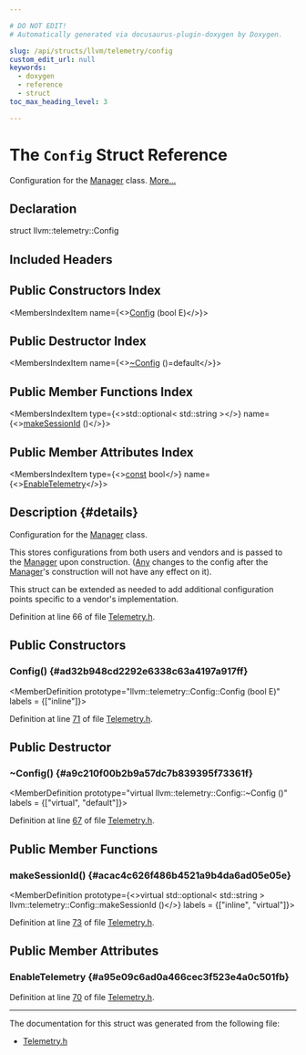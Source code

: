 ```yaml
---

# DO NOT EDIT!
# Automatically generated via docusaurus-plugin-doxygen by Doxygen.

slug: /api/structs/llvm/telemetry/config
custom_edit_url: null
keywords:
  - doxygen
  - reference
  - struct
toc_max_heading_level: 3

---
```





# The `Config` Struct Reference

<DoxygenPage pluginConfig={pluginConfig}>

Configuration for the <a href="/docs/api/classes/llvm/telemetry/manager">Manager</a> class. <a href="#details">More...</a>

## Declaration

<CodeBlock>struct llvm::telemetry::Config</CodeBlock>

## Included Headers

<IncludesList>
<IncludesListItem
  filePath="llvm/Telemetry/Telemetry.h"
  permalink="/docs/api/files/include/include/llvm/include/llvm/telemetry/telemetry-h"
  isLocal="true" />
</IncludesList>

## Public Constructors Index

<MembersIndex>

<MembersIndexItem
  name={<><a href="#ad32b948cd2292e6338c63a4197a917ff">Config</a> (bool E)</>}>
</MembersIndexItem>

</MembersIndex>

## Public Destructor Index

<MembersIndex>

<MembersIndexItem
  name={<><a href="#a9c210f00b2b9a57dc7b839395f73361f">~Config</a> ()=default</>}>
</MembersIndexItem>

</MembersIndex>

## Public Member Functions Index

<MembersIndex>

<MembersIndexItem
  type={<>std::optional&lt; std::string &gt;</>}
  name={<><a href="#acac4c626f486b4521a9b4da6ad05e05e">makeSessionId</a> ()</>}>
</MembersIndexItem>

</MembersIndex>

## Public Member Attributes Index

<MembersIndex>

<MembersIndexItem
  type={<><a href="/docs/api/files/lib/lib/target/lib/target/aarch64/aarch64promoteconstant-cpp/#a90f8350fecae261c25be85d38b451bff">const</a> bool</>}
  name={<><a href="#a95e09c6ad0a466cec3f523e4a0c501fb">EnableTelemetry</a></>}>
</MembersIndexItem>

</MembersIndex>

## Description {#details}

Configuration for the <a href="/docs/api/classes/llvm/telemetry/manager">Manager</a> class.

This stores configurations from both users and vendors and is passed to the <a href="/docs/api/classes/llvm/telemetry/manager">Manager</a> upon construction. (<a href="/docs/api/classes/llvm/any">Any</a> changes to the config after the <a href="/docs/api/classes/llvm/telemetry/manager">Manager</a>&#39;s construction will not have any effect on it).

This struct can be extended as needed to add additional configuration points specific to a vendor&#39;s implementation.

Definition at line 66 of file <a href="/docs/api/files/include/include/llvm/include/llvm/telemetry/telemetry-h">Telemetry.h</a>.

<SectionDefinition>

## Public Constructors

### Config() {#ad32b948cd2292e6338c63a4197a917ff}

<MemberDefinition
  prototype="llvm::telemetry::Config::Config (bool E)"
  labels = {["inline"]}>

Definition at line <a href="/docs/api/files/include/include/llvm/include/llvm/telemetry/telemetry-h/#l00071">71</a> of file <a href="/docs/api/files/include/include/llvm/include/llvm/telemetry/telemetry-h">Telemetry.h</a>.
</MemberDefinition>

</SectionDefinition>

<SectionDefinition>

## Public Destructor

### ~Config() {#a9c210f00b2b9a57dc7b839395f73361f}

<MemberDefinition
  prototype="virtual llvm::telemetry::Config::~Config ()"
  labels = {["virtual", "default"]}>

Definition at line <a href="/docs/api/files/include/include/llvm/include/llvm/telemetry/telemetry-h/#l00067">67</a> of file <a href="/docs/api/files/include/include/llvm/include/llvm/telemetry/telemetry-h">Telemetry.h</a>.
</MemberDefinition>

</SectionDefinition>

<SectionDefinition>

## Public Member Functions

### makeSessionId() {#acac4c626f486b4521a9b4da6ad05e05e}

<MemberDefinition
  prototype={<>virtual std::optional&lt; std::string &gt; llvm::telemetry::Config::makeSessionId ()</>}
  labels = {["inline", "virtual"]}>

Definition at line <a href="/docs/api/files/include/include/llvm/include/llvm/telemetry/telemetry-h/#l00073">73</a> of file <a href="/docs/api/files/include/include/llvm/include/llvm/telemetry/telemetry-h">Telemetry.h</a>.
</MemberDefinition>

</SectionDefinition>

<SectionDefinition>

## Public Member Attributes

### EnableTelemetry {#a95e09c6ad0a466cec3f523e4a0c501fb}

<MemberDefinition
  prototype="const bool llvm::telemetry::Config::EnableTelemetry">

Definition at line <a href="/docs/api/files/include/include/llvm/include/llvm/telemetry/telemetry-h/#l00070">70</a> of file <a href="/docs/api/files/include/include/llvm/include/llvm/telemetry/telemetry-h">Telemetry.h</a>.
</MemberDefinition>

</SectionDefinition>

<hr/>

The documentation for this struct was generated from the following file:

<ul>
<li><a href="/docs/api/files/include/include/llvm/include/llvm/telemetry/telemetry-h">Telemetry.h</a></li>
</ul>

</DoxygenPage>
